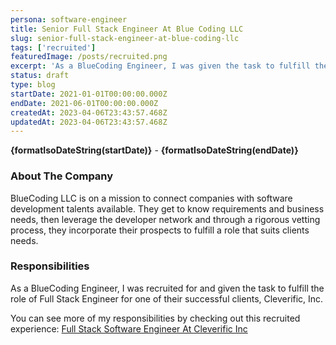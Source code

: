 ```yaml
---
persona: software-engineer
title: Senior Full Stack Engineer At Blue Coding LLC
slug: senior-full-stack-engineer-at-blue-coding-llc
tags: ['recruited']
featuredImage: /posts/recruited.png
excerpt: 'As a BlueCoding Engineer, I was given the task to fulfill the role of Full Stack Engineer for one of their successful clients: Cleverific, Inc.'
status: draft
type: blog
startDate: 2021-01-01T00:00:00.000Z
endDate: 2021-06-01T00:00:00.000Z
createdAt: 2023-04-06T23:43:57.468Z
updatedAt: 2023-04-06T23:43:57.468Z
---
```



**{formatIsoDateString(startDate)}** - **{formatIsoDateString(endDate)}**

### About The Company

BlueCoding LLC is on a mission to connect companies with software development talents available. They get to know requirements and business needs, then leverage the developer network and through a rigorous vetting process, they incorporate their prospects to fulfill a role that suits clients needs.

### Responsibilities

As a BlueCoding Engineer, I was recruited for and given the task to fulfill the role of Full Stack Engineer for one of their successful clients, Cleverific, Inc.

You can see more of my responsibilities by checking out this recruited experience: <a href="/p/full-stack-software-engineer-at-cleverific-inc">Full Stack Software Engineer At Cleverific Inc</a>
